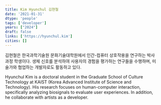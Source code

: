 ```yaml
---
title: Kim Hyunchul 김현철
date: '2021-01-31'
dtype: 'people'
tags: ['developer']
years: ["2024"]
draft: false
links: ['https://hyunchul.kim']
cities: []
---
```


김현철은 한국과학기술원 문화기술대학원에서 인간-컴퓨터 상호작용을 연구하는 박사 과정 학생이다. 생체 신호를 분석하여 사용자의 경험을 평가하는 연구들을 수행하며, 미술가와 협업하는 개발자로도 활동하고 있다.

Hyunchul Kim is a doctoral student in the Graduate School of Culture Technology at KAIST (Korea Advanced Institute of Science and Technology). His research focuses on human-computer interaction, specifically analyzing biosignals to evaluate user experiences. In addition, he collaborate with artists as a developer.